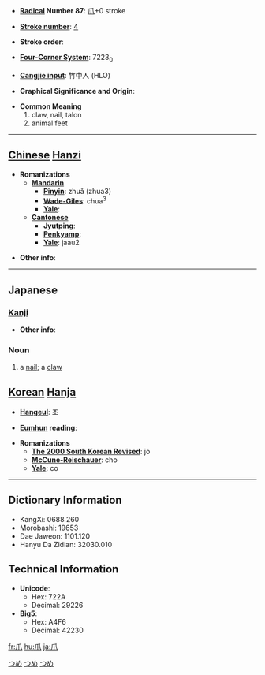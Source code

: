 * '''[[Wiktionary:Chinese radical index| Radical]] Number 87''': [[Wiktionary:Chinese radical index 爪|爪]]+0 stroke

* '''[[Wiktionary:Chinese total strokes index|Stroke number]]''': [[Wiktionary:Chinese total strokes index 4|4]]

* '''Stroke order''': 

* '''[[Wiktionary:Chinese four corner index|Four-Corner System]]''': 7223<sub>0</sub>

* '''[[Wiktionary:Chinese Cangjie index|Cangjie input]]''': 竹中人 (HLO)

* '''Graphical Significance and Origin''': 

* '''Common Meaning'''
*#claw, nail, talon
*# animal feet


----

== [[Chinese]] [[Hanzi]] ==

* '''Romanizations'''
** '''[[Mandarin]]'''
*** '''[[Pinyin]]''': zhuǎ (zhua3)
*** '''[[Wade-Giles]]''': chua<sup>3</sup>
*** '''[[Yale]]''': 
** '''[[Cantonese]]'''
*** '''[[Jyutping]]''':
*** '''[[Penkyamp]]''': 
*** '''[[Yale]]''': jaau2

* '''Other info''': 

----

==Japanese==
[[Category:1000_Japanese_basic_words|つめ]]
===[[Kanji]]===
{{kanji|[[そう]] (sō)
|[[つめ]] (tsume)
}}

* '''Other info''':  

=== Noun ===
{{janoun|つめ|tsume}}

[[Category:Japanese language|つめ]]
[[Category:Japanese nouns|つめ]]
#a [[nail]]; a [[claw]]

== [[Korean]] [[Hanja]] ==

* '''[[Hangeul]]''': 조

* '''[[Eumhun]] reading''': 

* '''Romanizations'''
** '''[[The 2000 South Korean Revised Romanization|The 2000 South Korean Revised]]''': jo
** '''[[McCune-Reischauer]]''': cho
** '''[[Yale]]''': co

----

== Dictionary Information ==

* KangXi: 0688.260
* Morobashi: 19653
* Dae Jaweon: 1101.120
* Hanyu Da Zidian: 32030.010

== Technical Information ==

* '''Unicode''':
** Hex: 722A
** Decimal: 29226
* '''Big5''':
** Hex: A4F6
** Decimal: 42230

[[fr:爪]]
[[hu:爪]]
[[ja:爪]]